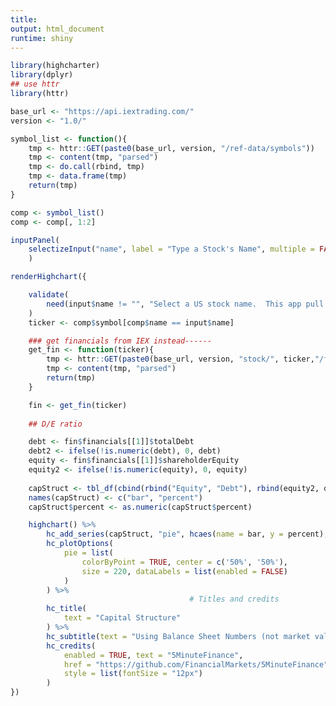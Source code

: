 ```yaml
---
title:
output: html_document
runtime: shiny
---
```


```r
library(highcharter)
library(dplyr)
## use httr
library(httr)

base_url <- "https://api.iextrading.com/"
version <- "1.0/"

symbol_list <- function(){
    tmp <- httr::GET(paste0(base_url, version, "/ref-data/symbols"))
    tmp <- content(tmp, "parsed")
    tmp <- do.call(rbind, tmp)
    tmp <- data.frame(tmp)
    return(tmp)
}

comp <- symbol_list()
comp <- comp[, 1:2]

inputPanel(
    selectizeInput("name", label = "Type a Stock's Name", multiple = FALSE, choices = comp$name)
    )

renderHighchart({

    validate(
        need(input$name != "", "Select a US stock name.  This app pull its data from the IEX: The Investors Exchange.  Thanks for the API IEX!  You can see the code for the app here: https://github.com/FinancialMarkets/5MinuteFinance/blob/master/Corporate_Finance/capital_structure/single_apps/app3/app3.Rmd")
    )
    ticker <- comp$symbol[comp$name == input$name]

    ### get financials from IEX instead------
    get_fin <- function(ticker){
        tmp <- httr::GET(paste0(base_url, version, "stock/", ticker,"/financials"))
        tmp <- content(tmp, "parsed")
        return(tmp)
    }

    fin <- get_fin(ticker)
    
    ## D/E ratio

    debt <- fin$financials[[1]]$totalDebt
    debt2 <- ifelse(!is.numeric(debt), 0, debt)
    equity <- fin$financials[[1]]$shareholderEquity
    equity2 <- ifelse(!is.numeric(equity), 0, equity)
            
    capStruct <- tbl_df(cbind(rbind("Equity", "Debt"), rbind(equity2, debt2)))
    names(capStruct) <- c("bar", "percent")
    capStruct$percent <- as.numeric(capStruct$percent)

    highchart() %>%
        hc_add_series(capStruct, "pie", hcaes(name = bar, y = percent), name = "Capital Structure") %>%
        hc_plotOptions(
            pie = list(
                colorByPoint = TRUE, center = c('50%', '50%'),
                size = 220, dataLabels = list(enabled = FALSE)
            )
        ) %>%
                                        # Titles and credits
        hc_title(
            text = "Capital Structure"
        ) %>%
        hc_subtitle(text = "Using Balance Sheet Numbers (not market values)") %>% 
        hc_credits(
            enabled = TRUE, text = "5MinuteFinance",
            href = "https://github.com/FinancialMarkets/5MinuteFinance",
            style = list(fontSize = "12px")
        )    
})

```
